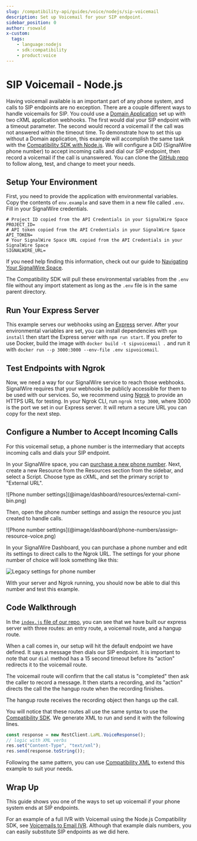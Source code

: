 ```yaml
---
slug: /compatibility-api/guides/voice/nodejs/sip-voicemail
description: Set up Voicemail for your SIP endpoint.
sidebar_position: 0
author: rsowald
x-custom:
  tags:
    - language:nodejs
    - sdk:compatibility
    - product:voice
---
```


# SIP Voicemail - Node.js

Having voicemail available is an important part of any phone system, and calls to SIP endpoints are no exception. There are a couple different ways to handle voicemails for SIP. You could use a [Domain Application](/voice/getting-started/sip/sip-domain-applications) set up with two cXML application webhooks. The first would dial your SIP endpoint with a timeout parameter. The second would record a voicemail if the call was not answered within the timeout time. To demonstrate how to set this up without a Domain application, this example will accomplish the same task with the [Compatibility SDK with Node.js](/compatibility-api/sdks). We will configure a DID (SignalWire phone number) to accept incoming calls and dial our SIP endpoint, then record a voicemail if the call is unanswered. You can clone the [GitHub repo](https://github.com/signalwire/examples/tree/main/Voice/SIP%20Voicemail%20with%20NodeJS) to follow along, test, and change to meet your needs.

## Setup Your Environment

First, you need to provide the application with environmental variables. Copy the contents of `env.example` and save them in a new file called `.env`. Fill in your SignalWire credentials.

```
# Project ID copied from the API Credentials in your SignalWire Space
PROJECT_ID=
# API token copied from the API Credentials in your SignalWire Space
API_TOKEN=
# Your SignalWire Space URL copied from the API Credentials in your SignalWire Space
SIGNALWIRE_URL=
```

If you need help finding this information, check out our guide to [Navigating Your SignalWire Space](/platform/dashboard/get-started/explore#api).

The Compatibility SDK will pull these environmental variables from the `.env` file without any import statement as long as the `.env` file is in the same parent directory.

## Run Your Express Server

This example serves our webhooks using an [Express](https://expressjs.com/en/starter/installing.html) server. After your environmental variables are set, you can install dependencies with `npm install` then start the Express server with `npm run start`. If you prefer to use Docker, build the image with `docker build -t sipvoicemail .` and run it with `docker run --p 3000:3000 --env-file .env sipvoicemail`.

## Test Endpoints with Ngrok

Now, we need a way for our SignalWire service to reach those webhooks. SignalWire requires that your webhooks be publicly accessible for them to be used with our services. So, we recommend using [Ngrok](https://ngrok.com/download) to provide an HTTPS URL for testing. In your Ngrok CLI, run `ngrok http 3000`, where 3000 is the port we set in our Express server. It will return a secure URL you can copy for the next step.

## Configure a Number to Accept Incoming Calls

For this voicemail setup, a phone number is the intermediary that accepts incoming calls and dials your SIP endpoint. 

In your SignalWire space, you can [purchase a new phone number](/platform/phone-numbers/getting-started/buying-a-phone-number). Next, create a new Resource from the Resources section from the sidebar, and select a Script. Choose type as cXML, and set the primary script to "External URL".

<Frame>
![Phone number settings](@image/dashboard/resources/external-cxml-bin.png)
</Frame>

Then, open the phone number settings and assign the resource you just created to handle calls. 

<Frame>
![Phone number settings](@image/dashboard/phone-numbers/assign-resource-voice.png)
</Frame>


<NewLegacy />

<Accordion title="For Legacy UI">

 In your SignalWire Dashboard, you can purchase a phone number and edit its settings to direct calls to the Ngrok URL. The settings for your phone number of choice will look something like this:

![Legacy settings for phone number](@image/dashboard/legacy/external-cxml-webhook.png)

</Accordion>

With your server and Ngrok running, you should now be able to dial this number and test this example.

## Code Walkthrough

In the [`index.js` file of our repo](https://github.com/signalwire/examples/blob/main/Voice/SIP%20Voicemail%20with%20NodeJS/index.js), you can see that we have built our express server with three routes: an entry route, a voicemail route, and a hangup route.

When a call comes in, our setup will hit the default endpoint we have defined. It says a message then dials our SIP endpoint. It is important to note that our `dial` method has a 15 second timeout before its "action" redirects it to the voicemail route.

The voicemail route will confirm that the call status is "completed" then ask the caller to record a message. It then starts a recording, and its "action" directs the call the the hangup route when the recording finishes.

The hangup route receives the recording object then hangs up the call.

You will notice that these routes all use the same syntax to use the [Compatibility SDK](/compatibility-api/sdks). We generate XML to run and send it with the following lines.

```js
const response = new RestClient.LaML.VoiceResponse();
// logic with XML verbs
res.set("Content-Type", "text/xml");
res.send(response.toString());
```

Following the same pattern, you can use [Compatibility XML](docs/compatibility-api/cxml/index.mdx) to extend this example to suit your needs.

## Wrap Up

This guide shows you one of the ways to set up voicemail if your phone system ends at SIP endpoints.

For an example of a full IVR with Voicemail using the Node.js Compatibility SDK, see [Voicemails to Email IVR](../ivr-with-voicemail-to-email.mdx). Although that example dials numbers, you can easily substitute SIP endpoints as we did here.
